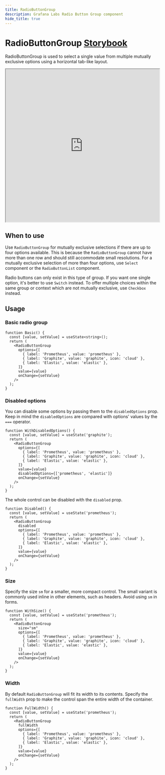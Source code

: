 ```yaml
---
title: RadioButtonGroup
description: Grafana Labs Radio Button Group component
hide_title: true
---
```


# RadioButtonGroup <Badge text='ready' color='green'></Badge> <a href='https://developers.grafana.com/ui/latest/index.html?path=/story/forms-radiobuttongroup--radio-buttons' target='_blank' className='header-links'>Storybook <Icon name="external-link-alt"/> </a>

RadioButtonGroup is used to select a single value from multiple mutually exclusive options using a horizontal tab-like layout.

<iframe
  src="https://developers.grafana.com/ui/latest/index.html?path=/story/forms-radiobuttongroup--radio-buttons&full=1&shortcuts=false&singleStory=true"
  width="100%"
  height="500px"
></iframe>

## When to use

Use `RadioButtonGroup` for mutually exclusive selections if there are up to four options available. This is because the `RadioButtonGroup` cannot have more than one row and should still accommodate small resolutions. For a mutually exclusive selection of more than four options, use `Select` component or the `RadioButtonList` component.

Radio buttons can only exist in this type of group. If you want one single option, it's better to use `Switch` instead. To offer multiple choices within the same group or context which are not mutually exclusive, use `Checkbox` instead.

## Usage

### Basic radio group

```tsx live
function Basic() {
  const [value, setValue] = useState<string>();
  return (
    <RadioButtonGroup
      options={[
        { label: 'Prometheus', value: 'prometheus' },
        { label: 'Graphite', value: 'graphite', icon: 'cloud' },
        { label: 'Elastic', value: 'elastic' },
      ]}
      value={value}
      onChange={setValue}
    />
  );
}
```

### Disabled options

You can disable some options by passing them to the `disabledOptions` prop.
Keep in mind the `disabledOptions` are compared with options' values by the `===` operator.

```tsx live
function WithDisabledOptions() {
  const [value, setValue] = useState('graphite');
  return (
    <RadioButtonGroup
      options={[
        { label: 'Prometheus', value: 'prometheus' },
        { label: 'Graphite', value: 'graphite', icon: 'cloud' },
        { label: 'Elastic', value: 'elastic' },
      ]}
      value={value}
      disabledOptions={['prometheus', 'elastic']}
      onChange={setValue}
    />
  );
}
```

The whole control can be disabled with the `disabled` prop.

```tsx live
function Disabled() {
  const [value, setValue] = useState('prometheus');
  return (
    <RadioButtonGroup
      disabled
      options={[
        { label: 'Prometheus', value: 'prometheus' },
        { label: 'Graphite', value: 'graphite', icon: 'cloud' },
        { label: 'Elastic', value: 'elastic' },
      ]}
      value={value}
      onChange={setValue}
    />
  );
}
```

### Size

Specify the size `sm` for a smaller, more compact control. The small variant is commonly used inline in other elements, such as headers. Avoid using `sm` in forms.

```tsx live
function WithSize() {
  const [value, setValue] = useState('prometheus');
  return (
    <RadioButtonGroup
      size="sm"
      options={[
        { label: 'Prometheus', value: 'prometheus' },
        { label: 'Graphite', value: 'graphite', icon: 'cloud' },
        { label: 'Elastic', value: 'elastic' },
      ]}
      value={value}
      onChange={setValue}
    />
  );
}
```

### Width

By default `RadioButtonGroup` will fit its width to its contents. Specify the `fullWidth` prop to make the control span the entire width of the container.

```tsx live
function FullWidth() {
  const [value, setValue] = useState('prometheus');
  return (
    <RadioButtonGroup
      fullWidth
      options={[
        { label: 'Prometheus', value: 'prometheus' },
        { label: 'Graphite', value: 'graphite', icon: 'cloud' },
        { label: 'Elastic', value: 'elastic' },
      ]}
      value={value}
      onChange={setValue}
    />
  );
}
```
